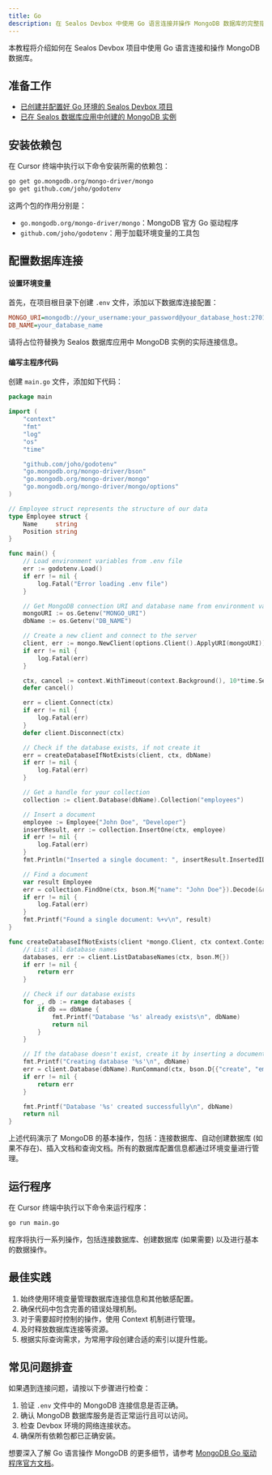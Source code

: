 ```yaml
---
title: Go
description: 在 Sealos Devbox 中使用 Go 语言连接并操作 MongoDB 数据库的完整指南
---
```


本教程将介绍如何在 Sealos Devbox 项目中使用 Go 语言连接和操作 MongoDB 数据库。

## 准备工作

- [已创建并配置好 Go 环境的 Sealos Devbox 项目](/docs/guides/fundamentals/create-a-project)
- [已在 Sealos 数据库应用中创建的 MongoDB 实例](./)

## 安装依赖包

在 Cursor 终端中执行以下命令安装所需的依赖包：

```bash
go get go.mongodb.org/mongo-driver/mongo
go get github.com/joho/godotenv
```

这两个包的作用分别是：
- `go.mongodb.org/mongo-driver/mongo`：MongoDB 官方 Go 驱动程序
- `github.com/joho/godotenv`：用于加载环境变量的工具包

## 配置数据库连接

<div className='steps [&_h4]:step'>

#### 设置环境变量

首先，在项目根目录下创建 `.env` 文件，添加以下数据库连接配置：

```ini title=".env"
MONGO_URI=mongodb://your_username:your_password@your_database_host:27017
DB_NAME=your_database_name
```

请将占位符替换为 Sealos 数据库应用中 MongoDB 实例的实际连接信息。

#### 编写主程序代码

创建 `main.go` 文件，添加如下代码：

```go title="main.go"
package main

import (
	"context"
	"fmt"
	"log"
	"os"
	"time"

	"github.com/joho/godotenv"
	"go.mongodb.org/mongo-driver/bson"
	"go.mongodb.org/mongo-driver/mongo"
	"go.mongodb.org/mongo-driver/mongo/options"
)

// Employee struct represents the structure of our data
type Employee struct {
	Name     string
	Position string
}

func main() {
	// Load environment variables from .env file
	err := godotenv.Load()
	if err != nil {
		log.Fatal("Error loading .env file")
	}

	// Get MongoDB connection URI and database name from environment variables
	mongoURI := os.Getenv("MONGO_URI")
	dbName := os.Getenv("DB_NAME")

	// Create a new client and connect to the server
	client, err := mongo.NewClient(options.Client().ApplyURI(mongoURI))
	if err != nil {
		log.Fatal(err)
	}

	ctx, cancel := context.WithTimeout(context.Background(), 10*time.Second)
	defer cancel()

	err = client.Connect(ctx)
	if err != nil {
		log.Fatal(err)
	}
	defer client.Disconnect(ctx)

	// Check if the database exists, if not create it
	err = createDatabaseIfNotExists(client, ctx, dbName)
	if err != nil {
		log.Fatal(err)
	}

	// Get a handle for your collection
	collection := client.Database(dbName).Collection("employees")

	// Insert a document
	employee := Employee{"John Doe", "Developer"}
	insertResult, err := collection.InsertOne(ctx, employee)
	if err != nil {
		log.Fatal(err)
	}
	fmt.Println("Inserted a single document: ", insertResult.InsertedID)

	// Find a document
	var result Employee
	err = collection.FindOne(ctx, bson.M{"name": "John Doe"}).Decode(&result)
	if err != nil {
		log.Fatal(err)
	}
	fmt.Printf("Found a single document: %+v\n", result)
}

func createDatabaseIfNotExists(client *mongo.Client, ctx context.Context, dbName string) error {
	// List all database names
	databases, err := client.ListDatabaseNames(ctx, bson.M{})
	if err != nil {
		return err
	}

	// Check if our database exists
	for _, db := range databases {
		if db == dbName {
			fmt.Printf("Database '%s' already exists\n", dbName)
			return nil
		}
	}

	// If the database doesn't exist, create it by inserting a document
	fmt.Printf("Creating database '%s'\n", dbName)
	err = client.Database(dbName).RunCommand(ctx, bson.D{{"create", "employees"}}).Err()
	if err != nil {
		return err
	}

	fmt.Printf("Database '%s' created successfully\n", dbName)
	return nil
}
```

上述代码演示了 MongoDB 的基本操作，包括：连接数据库、自动创建数据库 (如果不存在)、插入文档和查询文档。所有的数据库配置信息都通过环境变量进行管理。

</div>

## 运行程序

在 Cursor 终端中执行以下命令来运行程序：

```bash
go run main.go
```

程序将执行一系列操作，包括连接数据库、创建数据库 (如果需要) 以及进行基本的数据操作。

## 最佳实践

1. 始终使用环境变量管理数据库连接信息和其他敏感配置。
2. 确保代码中包含完善的错误处理机制。
3. 对于需要超时控制的操作，使用 Context 机制进行管理。
4. 及时释放数据库连接等资源。
5. 根据实际查询需求，为常用字段创建合适的索引以提升性能。

## 常见问题排查

如果遇到连接问题，请按以下步骤进行检查：

1. 验证 `.env` 文件中的 MongoDB 连接信息是否正确。
2. 确认 MongoDB 数据库服务是否正常运行且可以访问。
3. 检查 Devbox 环境的网络连接状态。
4. 确保所有依赖包都已正确安装。

想要深入了解 Go 语言操作 MongoDB 的更多细节，请参考 [MongoDB Go 驱动程序官方文档](https://pkg.go.dev/go.mongodb.org/mongo-driver/mongo)。